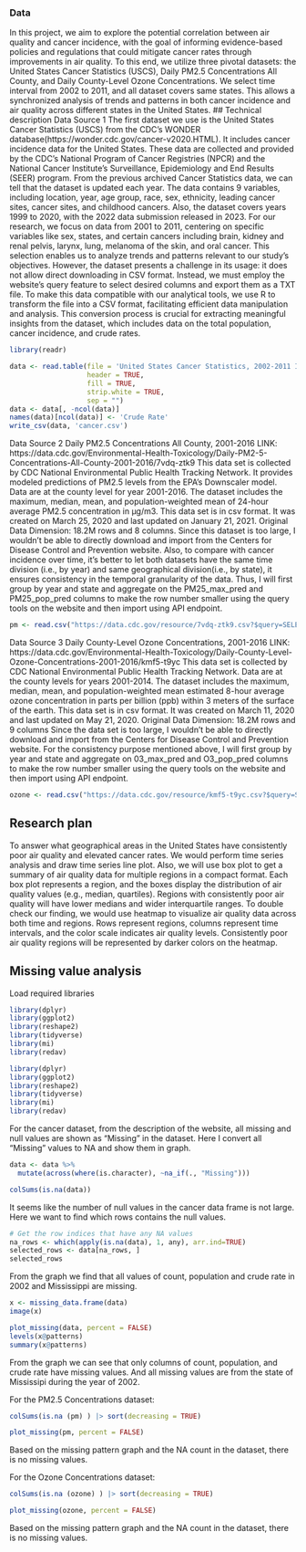 ### Data
In this project, we aim to explore the potential correlation between air quality and cancer incidence, with the goal of informing evidence-based policies and regulations that could mitigate cancer rates through improvements in air quality. To this end, we utilize three pivotal datasets: the United States Cancer Statistics (USCS), Daily PM2.5 Concentrations All County, and Daily County-Level Ozone Concentrations. We select time interval from 2002 to 2011, and all dataset covers same states. This allows a synchronized analysis of trends and patterns in both cancer incidence and air quality across different states in the United States.
## Technical description
Data Source 1
The first dataset we use is the United States Cancer Statistics (USCS) from the CDC's WONDER database(https://wonder.cdc.gov/cancer-v2020.HTML). It includes cancer incidence data for the United States. These data are collected and provided by the CDC's National Program of Cancer Registries (NPCR) and the National Cancer Institute's Surveillance, Epidemiology and End Results (SEER) program. From the previous archived Cancer Statistics data, we can tell that the dataset is updated each year. The data contains 9 variables, including location, year, age group, race, sex, ethnicity, leading cancer sites, cancer sites, and childhood cancers. Also, the dataset covers years 1999 to 2020, with the 2022 data submission released in 2023. For our research, we focus on data from 2001 to 2011, centering on specific variables like sex, states, and certain cancers including brain, kidney and renal pelvis, larynx, lung, melanoma of the skin, and oral cancer. This selection enables us to analyze trends and patterns relevant to our study's objectives. However, the dataset presents a challenge in its usage: it does not allow direct downloading in CSV format. Instead, we must employ the website's query feature to select desired columns and export them as a TXT file. To make this data compatible with our analytical tools, we use R to transform the file into a CSV format, facilitating efficient data manipulation and analysis. This conversion process is crucial for extracting meaningful insights from the dataset, which includes data on the total population, cancer incidence, and crude rates.

```r
library(readr)

data <- read.table(file = 'United States Cancer Statistics, 2002-2011 Incidence.txt', 
                   header = TRUE, 
                   fill = TRUE, 
                   strip.white = TRUE, 
                   sep = "")
data <- data[, -ncol(data)]
names(data)[ncol(data)] <- 'Crude Rate'
write_csv(data, 'cancer.csv')

```

Data Source 2
Daily PM2.5 Concentrations All County, 2001-2016
LINK: https://data.cdc.gov/Environmental-Health-Toxicology/Daily-PM2-5-Concentrations-All-County-2001-2016/7vdq-ztk9
This data set is collected by CDC National Environmental Public Health Tracking Network. It provides modeled predictions of PM2.5 levels from the EPA's Downscaler model. Data are at the county level for year 2001-2016. The dataset includes the maximum, median, mean, and population-weighted mean of 24-hour average PM2.5 concentration in μg/m3. This data set is in csv format. It was created on March 25, 2020 and last updated on January 21, 2021. 
Original Data Dimension: 18.2M rows and 8 columns.
Since this dataset is too large, I wouldn't be able to directly download and import from the Centers for Disease Control and Prevention website. Also, to compare with cancer incidence over time, it's better to let both datasets have the same time division (i.e., by year) and same geographical division(i.e., by state), it ensures consistency in the temporal granularity of the data. Thus, I will first group by year and state and aggregate on the PM25_max_pred and PM25_pop_pred columns to make the row number smaller using the query tools on the website and then import using API endpoint. 

```r
pm <- read.csv("https://data.cdc.gov/resource/7vdq-ztk9.csv?$query=SELECT%0A%20%20%60year%60%2C%0A%20%20%60statefips%60%2C%0A%20%20max(%60pm25_max_pred%60)%20AS%20%60max_pm25_max_pred%60%2C%0A%20%20avg(%60pm25_pop_pred%60)%20AS%20%60avg_pm25_pop_pred%60%0AGROUP%20BY%20%60year%60%2C%20%60statefips%60")
```

Data Source 3
Daily County-Level Ozone Concentrations, 2001-2016
LINK: https://data.cdc.gov/Environmental-Health-Toxicology/Daily-County-Level-Ozone-Concentrations-2001-2016/kmf5-t9yc
This data set is collected by CDC National Environmental Public Health Tracking Network. Data are at the county levels for years 2001-2014. The dataset includes the maximum, median, mean, and population-weighted mean estimated 8-hour average ozone concentration in parts per billion (ppb) within 3 meters of the surface of the earth. This data set is in csv format. It was created on March 11, 2020 and last updated on May 21, 2020. 
Original Data Dimension: 18.2M rows and 9 columns
Since the data set is too large, I wouldn't be able to directly download and import from the Centers for Disease Control and Prevention website. For the consistency purpose mentioned above, I will first group by year and state and aggregate on 03_max_pred and O3_pop_pred columns to make the row number smaller using the query tools on the website and then import using API endpoint.

```r
ozone <- read.csv("https://data.cdc.gov/resource/kmf5-t9yc.csv?$query=SELECT%0A%20%20%60year2%60%2C%0A%20%20%60statefips%60%2C%0A%20%20max(%60o3_max_pred%60)%20AS%20%60max_o3_max_pred%60%2C%0A%20%20avg(%60o3_pop_pred%60)%20AS%20%60avg_o3_pop_pred%60%0AGROUP%20BY%20%60year2%60%2C%20%60statefips%60")
```

## Research plan
To answer what geographical areas in the United States have consistently poor air quality and elevated cancer rates. We would perform time series analysis and draw time series line plot. Also, we will use box plot to get a summary of air quality data for multiple regions in a compact format. Each box plot represents a region, and the boxes display the distribution of air quality values (e.g., median, quartiles). Regions with consistently poor air quality will have lower medians and wider interquartile ranges. To double check our finding, we would use heatmap to visualize air quality data across both time and regions. Rows represent regions, columns represent time intervals, and the color scale indicates air quality levels. Consistently poor air quality regions will be represented by darker colors on the heatmap.

## Missing value analysis
Load required libraries
```r
library(dplyr)
library(ggplot2)
library(reshape2)
library(tidyverse)
library(mi)
library(redav)
```
```r
library(dplyr)
library(ggplot2)
library(reshape2)
library(tidyverse)
library(mi)
library(redav)
```

For the cancer dataset, from the description of the website, all missing and null values are shown as "Missing" in the dataset. Here I convert all "Missing" values to NA and show them in graph. 
```r
data <- data %>%
  mutate(across(where(is.character), ~na_if(., "Missing")))
```

```r
colSums(is.na(data))
```
It seems like the number of null values in the cancer data frame is not large. Here we want to find which rows contains the null values. 

```r
# Get the row indices that have any NA values
na_rows <- which(apply(is.na(data), 1, any), arr.ind=TRUE)
selected_rows <- data[na_rows, ]
selected_rows
```
From the graph we find that all values of count, population and crude rate in 2002 and Mississippi are missing. 

```r
x <- missing_data.frame(data)
image(x)
```
```r
plot_missing(data, percent = FALSE)
levels(x@patterns)
summary(x@patterns)
```
From the graph we can see that only columns of count, population, and crude rate have missing values. And all missing values are from the state of Mississipi during the year of 2002. 

For the PM2.5 Concentrations dataset:
```r
colSums(is.na (pm) ) |> sort(decreasing = TRUE)
```
```r
plot_missing(pm, percent = FALSE)
```
Based on the missing pattern graph and the NA count in the dataset, there is no missing values.

For the Ozone Concentrations dataset: 
```r
colSums(is.na (ozone) ) |> sort(decreasing = TRUE)
```
```r
plot_missing(ozone, percent = FALSE)
```
Based on the missing pattern graph and the NA count in the dataset, there is no missing values.
